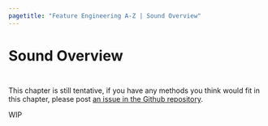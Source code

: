 ```yaml
---
pagetitle: "Feature Engineering A-Z | Sound Overview"
---
```


# Sound Overview

::: {style="visibility: hidden; height: 0px;"}
## Sound Overview
:::

This chapter is still tentative, if you have any methods you think would fit in this chapter, please post [an issue in the Github repository](https://github.com/EmilHvitfeldt/feature-engineering-az/issues).

WIP
